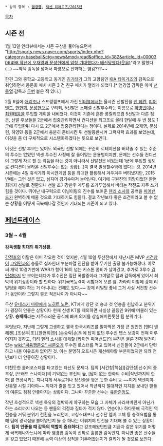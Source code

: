  * 상위 항목 : [[염경엽]], [[넥센 히어로즈/2015년]]

[[목차]]
== 시즌 전 ==
1월 13일 인터뷰에서는 시즌 구상을 풀어놓으면서 "[[http://sports.news.naver.com/sports/index.nhn?category=baseball&ctg=news&mod=read&office_id=382&article_id=0000306498 작년에 오재영과 문성현에게 엄청 기대했다가 배신당했다(웃음)]]"라고 말했다(...) ~~악덕 감독을 넘어서 마왕으로 진화하는 염감???~~

한편 그와 중학교-고등학교 동기인 [[김기태(1969년생)|김기태]]가 그의 고향팀인 [[KIA 타이거즈]]의 감독으로 취임하면서 동문회 매치 시즌 3 겸 친구 매치가 열리게 되었다.[* 염경엽 감독은 이미 [[선동열]] 감독과 [[넥센 히어로즈/2013년/3~4월#s-1|두]][[넥센 히어로즈/2014년/9~10월#s-11|번]] 붙은 적 있다.]

2월 9일에 [[애리조나]] 스프링캠프에서 가진 [[http://news.chosun.com/site/data/html_dir/2015/02/09/2015020900423.html|인터뷰]]에서는 올시즌 선발진을 [[앤디 밴 헤켄|밴 헤켄]], [[라이언 피어밴드|피어밴드]], [[한현희]], [[문성현]]으로 꾸리되, 5선발은 스페셜 선발투수라는 이름으로 [[하영민]]이나 [[최원태]]등을 투입할 계획을 내비쳤다. 이것이 기존에 흔한 롱릴리프겸 5선발과 다른 점은, 선발 후보들을 2군에서 집중관리하면서 컨디션을 최고조로 올려 한달에 두 번 정도 1군에 투입한뒤 다시 또 2군에서 집중관리한다는 점이다. 실제로 2014년에 오재영, 문성현, 하영민 등을 2군에서 충분히 준비시킨 뒤 선발등판시켜 그럭저럭 효과를 보았는데, 이것을 좀 더 구체적으로 시스템화하겠다는 뜻으로 보인다. 

이것은 선발 후보는 있어도 외국인 선발 외에는 꾸준히 로테이션을 버텨줄 수 있는 수준의 투수는 없었던 넥센 투수진 사정에 잘 들어맞는 운용법이지만, 문제는 선수들 컨디션이 그렇게 자로 잰 듯 리듬을 타는 것이 아니라서 선발진은 비었는데 1군에 투입할 정도로 컨디션이 올라온 선발투수는 없는 상황(...)이 결국 발생할수밖에 없다는 것. 2014년 시즌에는 4일 휴식기와 아시안게임 등을 최대한 활용해서 겨우겨우 버텨냈지만, 2015년에는 그런 것은 없고, 심지어 경기수마저 늘어난다. 여기에 구원진의 희망이었던 한현희까지 선발로 전환되니 선발 조기강판후 계투를 조기투입해서 버티는 작전도 자주 쓰기 힘들 것이다. 뛰어난 내구력으로 이닝이팅의 진수를 보여준 [[헨리 소사]]의 공백을 [[라이언 피어밴드|피어밴드]]가 완벽하게 메울 것으로 기대하기도 힘들다. 결코 작년보다 좋은 조건이라고 볼 수 없는 상황을 어떻게 극복해나갈 것인지 기대되는 시즌이 되고 있다. 

== [[페넌트레이스]] ==
=== 3월 ~ 4월 ===
'''감독생활 최대의 위기상황.''' 

[[강정호]]의 이탈은 이미 각오한 것이 었지만, 4월 10일 두산전에서 지난시즌 MVP [[서건창]]이 [[고영민]]과의 충돌로 십자인대 부분파열 진단을 받아 무기한 출장 불가능해졌다. 이로써 개막 10경기만에 WAR가 합이 16이 넘는 키스톤 콤비가 날아갔고, 추가로 3루수 [[김민성]]마저 안 보이는데다가 투수진은 집단 폭발중이라 그야말로 팀과 감독에게 있어서 최악의 위기상황이라 할 만하다. 위기극복능력이 시험대에 오른 셈. 차라리 이참에 강제 리빌딩을 해야 하는 거 아니냐는 견해도 있다.~~ 강제 리빌딩 좋네 그거 사실 서건창 선수가 동안이라 그렇지 결코 적은나이가 아니다~~

두산 [[유네스키 마야]]에게 [[노히트 노런]], KT에게 창단 첫 승과 첫 연승을 헌납하고 분위기가 굉장히 안좋은 상황이다 현재 신생 KT를 제외하면 사실상 꼴등인 9위에 머물러 있는 상황. '''승패패'''라는 저주스러운 공식에 빠져 의지를 상실해버린듯한 팀 분위기다. 

무엇보다, 지난해 그렇게 고생하고 결국 한국시리즈를 말아먹은 가장 큰 원인인 [앤디 밴 헤켄],[조상우|조].[한현희|한].[손승락|손]외에 답이 없던 투수진 뎁스 보강이 전혀 이루어지지 못하고, 되려 [[헨리 소사]]를 대체할 [라이언 피어밴드]의 부진은 물론 전혀 발전이 없는 [[wiki:"싸융짱문오" 싸문오]]가 투수진 로스터를 먹고 있어서 신인들이 2군에서 단련하고 나올 여유조차 없어진 것. 이는 분명히 오프시즌 개선해야할 부분이었지만 되려 전년보다 더 안좋아진 상황이다.

미친듯한 롤러코스터를 타고있는 타선도 문제다. 팀의 [서건창|핵심][김민성|선수]의 줄부상, [브래드 스나이더]의 기약없는 부진의 늪, [답이 없는 한화의 수비|작년까지의 한화]를 연상시키는 지나치게 서두르거나 정신줄을 놓은 듯한 수비 등 ~~이게 넥센이야 선동열 시절 기아야~~ 악재가 줄을 잇고 있어서 작년까지 절대적인 지지를 보내던 팬들의 여론도 점점 안좋아지는 상황이다. 그나마 꾸준한 선수는 [[유한준]]정도.

작년 호성적으로 넥센 특유의 절박하게 야구하는 모습 그 자체가 사라져버린게 아닌가 하는 소리까지 나오는 등 팬들의 걱정과 질타가 적지 않다. 연승이나 하다못해 극적인 역전승을 거둬 분위기 전환을 노리던지, 코칭스태프나 선수단 멤버 교체 등 충격요법을 통해 팀에 경각심을 불어넣던지 둘 중 하나는 이뤄져야 반전을 기대해 볼 수 있는 상황이다. '''팀이 안좋을 때 감독의 역할이 중요하다'''고 강조해왔던만큼 지금과 같은 위기를 어떻게 극복해나가느냐에 따라 염경엽 감독이 진짜로 훌륭한 감독인지, 아니면 좋은 선수들을 갖고 있었기 때문에 능력 이상의 성적을 거두어왔는지가 갈리게 될 것으로 보인다.
